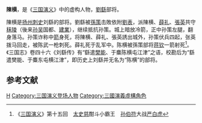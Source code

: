 '''陳横'''，是《[[三国演义|三国演义]]》中的虚构人物，[[劉繇|劉繇]]部将。

陳横是[[扬州|扬州]][[刺史|刺史]]刘繇的部将。劉繇被[[孫策|孫策]]击敗依附[[劉表|劉表]]，派陳横、[[薛礼_(汉朝)|薛礼]]、[[张英_(东汉)|張英]]共守[[秣陵|秣陵]]（後来[[孙吴|孙吴]]国都、[[建業|建業]]），继续抵抗孙策。城上暗放冷箭，正中孙策左腿，翻身落马。孙策诈称中[[箭|箭]]身死，将陳横、薛礼、張英誘出城外，孙策伏兵四起，张英拨马回走，被陈武一枪刺死。薛礼死于乱军中。陈横被孫策部将[[蒋钦_(三国)|蒋钦]]一箭射死<ref> 《[[三国演义|三国演义]]》第十五回　[[太史慈|太史慈]]酣斗小霸王　[[孙伯符|孙伯符]]大战[[严白虎|严白虎]]</ref>。《三国志》卷四十六《刘繇传》有“繇遣[[樊能|樊能]]、于麋陈横屯江津”之语，校勘后为“繇遣樊能、于麋东屯横江津”，即历史上刘繇并无名为“陈横”的部将。
==参考文献==
{{reflist}}

{{DEFAULTSORT:C}}
[[Category:陈姓|H]]
[[Category:三国演义登场人物|Category:三国演义登场人物]]
[[Category:三國演義虛構角色|Category:三國演義虛構角色]]